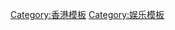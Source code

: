 {{Navbox
|name  = 香港兒歌頒獎典禮
|title = [[:Category:香港兒歌頒獎典禮|香港兒歌頒獎典禮]]
|image = [[File:Flag of Hong Kong.svg|50px|香港特別行政區區旗]]
|bodyclass = hlist

|group1 = [[電視廣播有限公司|無綫電視]]
|list1 =
* <s>[[兒歌金曲頒獎典禮]]</s>（已停辦）

|group2 = [[新城電台]]
|list2 =
* <s>[[新城勁爆勵志兒歌頒獎禮]]</s>（已停辦）
}}<noinclude>[[Category:香港模板]][[Category:娱乐模板]]</noinclude>